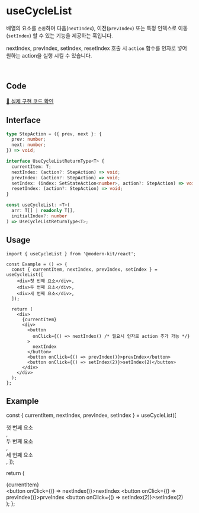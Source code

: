 
# useCycleList

배열의 요소를 `순환`하며 다음(`nextIndex`), 이전(`prevIndex`) 또는 특정 인덱스로 이동(`setIndex`) 할 수 있는 기능을 제공하는 훅입니다.

nextIndex, prevIndex, setIndex, resetIndex 호출 시 `action` 함수를 인자로 넣어 원하는 action을 실행 시킬 수 있습니다.

<br />

## Code
[🔗 실제 구현 코드 확인](https://github.com/modern-agile-team/modern-kit/blob/main/packages/react/src/hooks/useCycleList/index.ts)

## Interface
```ts title="typescript"
type StepAction = ({ prev, next }: {
  prev: number;
  next: number;
}) => void;

interface UseCycleListReturnType<T> {
  currentItem: T;
  nextIndex: (action?: StepAction) => void;
  prevIndex: (action?: StepAction) => void;
  setIndex: (index: SetStateAction<number>, action?: StepAction) => void;
  resetIndex: (action?: StepAction) => void;
}
```
```ts title="typescript"
const useCycleList: <T>(
  arr: T[] | readonly T[],
  initialIndex?: number
) => UseCycleListReturnType<T>;
```

## Usage
```tsx title="typescript"
import { useCycleList } from '@modern-kit/react';

const Example = () => {
  const { currentItem, nextIndex, prevIndex, setIndex } = useCycleList([
    <div>첫 번째 요소</div>,
    <div>두 번째 요소</div>,
    <div>세 번째 요소</div>,
  ]);

  return (
    <div>
      {currentItem}
      <div>
        <button 
          onClick={() => nextIndex() /* 필요시 인자로 action 추가 가능 */}
        >
          nextIndex
        </button>
        <button onClick={() => prevIndex()}>prevIndex</button>
        <button onClick={() => setIndex(2)}>setIndex(2)</button>
      </div>
    </div>
  );
};
```

## Example

  const { currentItem, nextIndex, prevIndex, setIndex } = useCycleList([
    <div>첫 번째 요소</div>,
    <div>두 번째 요소</div>,
    <div>세 번째 요소</div>,
  ]);

  return (
    <div>
      {currentItem}
      <div>
        <button onClick={() => nextIndex()}>nextIndex</button>
        <button onClick={() => prevIndex()}>prveIndex</button>
        <button onClick={() => setIndex(2)}>setIndex(2)</button>
      </div>
    </div>
  );
};

<Example />